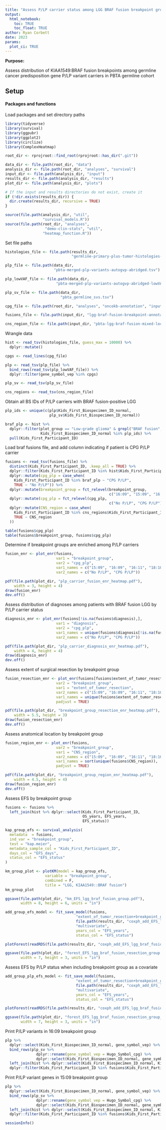```yaml
---
title: "Assess P/LP carrier status among LGG BRAF fusion breakpoint groups"
output: 
  html_notebook:
    toc: TRUE
    toc_float: TRUE
author: Ryan Corbett
date: 2023
params:
  plot_ci: TRUE
---
```


**Purpose:** 

Assess distribution of KIAA1549:BRAF fusion breakpoints among germline cancer predisposition gene P/LP variant carriers in PBTA germline cohort

## Setup

#### Packages and functions

Load packages and set directory paths
```r
library(tidyverse)
library(survival)
library(ggpubr)
library(ggplot2)
library(circlize)
library(ComplexHeatmap)

root_dir <- rprojroot::find_root(rprojroot::has_dir(".git"))

data_dir <- file.path(root_dir, "data")
analysis_dir <- file.path(root_dir, "analyses", "survival")
input_dir <- file.path(analysis_dir, "input")
results_dir <- file.path(analysis_dir, "results")
plot_dir <- file.path(analysis_dir, "plots")

# If the input and results directories do not exist, create it
if (!dir.exists(results_dir)) {
  dir.create(results_dir, recursive = TRUE)
}

source(file.path(analysis_dir, "util",
                 "survival_models.R"))
source(file.path(root_dir, "analyses", 
                  "demo-clin-stats", "util",
                 "heatmap_function.R"))
```

Set file paths

```r
histologies_file <- file.path(results_dir,
                              "germline-primary-plus-tumor-histologies-plot-groups-clin-meta-subtype.tsv")

plp_file <- file.path(data_dir, 
                      "pbta-merged-plp-variants-autogvp-abridged.tsv")

plp_lowVAF_file <- file.path(data_dir, 
                       "pbta-merged-plp-variants-autogvp-abridged-lowVAF-cpgs.tsv")

plp_sv_file <- file.path(data_dir,
                         "pbta_germline_svs.tsv")

cpg_file <- file.path(root_dir, "analyses", "oncokb-annotation", "input", "cpg.txt")

fusions_file <- file.path(input_dir, "lgg-braf-fusion-breakpoint-annotation.tsv")

cns_region_file <- file.path(input_dir, "pbta-lgg-braf-fusion-mixed-location.tsv")
```

Wrangle data

```r
hist <- read_tsv(histologies_file, guess_max = 10000) %>%
  dplyr::mutate()

cpgs <- read_lines(cpg_file)

plp <- read_tsv(plp_file) %>%
  bind_rows(read_tsv(plp_lowVAF_file)) %>%
  dplyr::filter(gene_symbol_vep %in% cpgs)

plp_sv <- read_tsv(plp_sv_file)

cns_regions <- read_tsv(cns_region_file)
```

Obtain all BS IDs of P/LP carriers with BRAF fusion-positive LGG

```r
plp_ids <- unique(c(plp$Kids_First_Biospecimen_ID_normal,
                    plp_sv$Kids_First_Biospecimen_ID_normal))

braf_plp <- hist %>%
  dplyr::filter(plot_group == "Low-grade glioma" & grepl("BRAF fusion", mol_sub_group),
                Kids_First_Biospecimen_ID_normal %in% plp_ids) %>%
  pull(Kids_First_Participant_ID)
```

Load braf fusions file, and add column indicating if patient is CPG P/LP carrier

```r
fusions <- read_tsv(fusions_file) %>%
  distinct(Kids_First_Participant_ID, .keep_all = TRUE) %>%
  dplyr::filter(Kids_First_Participant_ID %in% hist$Kids_First_Participant_ID[hist$plot_group == "Low-grade glioma" & grepl("BRAF fusion", hist$mol_sub_group)]) %>%
  dplyr::mutate(cpg_plp = case_when(
    Kids_First_Participant_ID %in% braf_plp ~ "CPG P/LP",
    TRUE ~ "No P/LP")) %>%
  dplyr::mutate(breakpoint_group = fct_relevel(breakpoint_group,
                                               c("16:09", "15:09", "16:11", "18:10", "rare"))) %>%
  dplyr::mutate(cpg_plp = fct_relevel(cpg_plp,
                                               c("No P/LP", "CPG P/LP"))) %>%
  dplyr::mutate(CNS_region = case_when(
    Kids_First_Participant_ID %in% cns_regions$Kids_First_Participant_ID ~ cns_regions$CNS_region[match(Kids_First_Participant_ID, cns_regions$Kids_First_Participant_ID)],
    TRUE ~ CNS_region
  ))

table(fusions$cpg_plp)
table(fusions$breakpoint_group, fusions$cpg_plp)
```

Determine if breakpoint groups are enriched among P/LP carriers

```r
fusion_enr <- plot_enr(fusions, 
                       var1 = "breakpoint_group", 
                       var2 = "cpg_plp",
                       var1_names = c("15:09", "16:09", "16:11", "18:10", "rare"), 
                       var2_names = c("No P/LP", "CPG P/LP"))

pdf(file.path(plot_dir, "plp_carrier_fusion_enr_heatmap.pdf"),
    width = 3, height = 4)
draw(fusion_enr)
dev.off()
```

Assess distribution of diagnoses among patients with BRAF fusion LGG by P/LP carrier status

```r
diagnosis_enr <- plot_enr(fusions[!is.na(fusions$diagnosis),], 
                       var1 = "diagnosis", 
                       var2 = "cpg_plp",
                       var1_names = unique(fusions$diagnosis[!is.na(fusions$diagnosis)]), 
                       var2_names = c("No P/LP", "CPG P/LP"))

pdf(file.path(plot_dir, "plp_carrier_diagnosis_enr_heatmap.pdf"),
    width = 4, height = 4)
draw(diagnosis_enr)
dev.off()
```
Assess extent of surgical resection by breakpoint group

```r
fusion_resection_enr <- plot_enr(fusions[fusions$extent_of_tumor_resection != "Not Reported",], 
                       var2 = "breakpoint_group", 
                       var1 = "extent_of_tumor_resection",
                       var2_names = c("15:09", "16:09", "16:11", "18:10", "rare"), 
                       var1_names = unique(fusions$extent_of_tumor_resection[fusions$extent_of_tumor_resection != "Not Reported"]),
                       padjust = TRUE)

pdf(file.path(plot_dir, "breakpoint_group_resection_enr_heatmap.pdf"),
    width = 5.5, height = 3)
draw(fusion_resection_enr)
dev.off()
```
Assess anatomical location by breakpoint group

```r
fusion_region_enr <- plot_enr(fusions, 
                       var2 = "breakpoint_group", 
                       var1 = "CNS_region",
                       var2_names = c("15:09", "16:09", "16:11", "18:10", "rare"), 
                       var1_names = sort(unique(fusions$CNS_region)),
                       padjust = TRUE)

pdf(file.path(plot_dir, "breakpoint_group_region_enr_heatmap.pdf"),
    width = 4.5, height = 4)
draw(fusion_region_enr)
dev.off()
```

Assess EFS by breakpoint group

```r
fusions <- fusions %>%
  left_join(hist %>% dplyr::select(Kids_First_Participant_ID,
                                   OS_years, EFS_years,
                                   EFS_status))

kap_group_efs <- survival_analysis(
  metadata  = fusions,
  ind_var = "breakpoint_group",
  test = "kap.meier",
  metadata_sample_col = "Kids_First_Participant_ID", 
  days_col = "EFS_days",
  status_col = "EFS_status"
)

km_group_plot <- plotKM(model = kap_group_efs,
                  variable = "breakpoint_group",
                  combined = F, 
                  title = "LGG, KIAA1549::BRAF fusion")
km_group_plot

ggsave(file.path(plot_dir, "km_EFS_lgg_braf_fusion_group.pdf"),
       width = 8, height = 6, units = "in")

add_group_efs_model <- fit_save_model(fusions,
                                "extent_of_tumor_resection+breakpoint_group",
                                file.path(results_dir, "coxph_add_EFS_lgg_braf_fusion_resection_group.RDS"),
                                "multivariate",
                                years_col = "EFS_years",
                                status_col = "EFS_status")

plotForest(readRDS(file.path(results_dir, "coxph_add_EFS_lgg_braf_fusion_resection_group.RDS")))

ggsave(file.path(plot_dir, "forest_EFS_lgg_braf_fusion_resection_group.pdf"),
       width = 7, height = 3, units = "in")
```
Assess EFS by P/LP status when including breakpoint group as a covariate

```r
add_group_plp_efs_model <- fit_save_model(fusions,
                                "extent_of_tumor_resection+breakpoint_group+cpg_plp",
                                file.path(results_dir, "coxph_add_EFS_lgg_braf_fusion_resection_group_plp.RDS"),
                                "multivariate",
                                years_col = "EFS_years",
                                status_col = "EFS_status")

plotForest(readRDS(file.path(results_dir, "coxph_add_EFS_lgg_braf_fusion_resection_group_plp.RDS")))

ggsave(file.path(plot_dir, "forest_EFS_lgg_braf_fusion_resection_group_plp.pdf"),
       width = 7, height = 3, units = "in")
```
Print P/LP variants in 16:09 breakpoint group

```r
plp %>%
  dplyr::select(Kids_First_Biospecimen_ID_normal, gene_symbol_vep) %>%
  bind_rows(plp_sv %>% 
              dplyr::rename(gene_symbol_vep = Hugo_Symbol_cpg) %>%
              dplyr::select(Kids_First_Biospecimen_ID_normal, gene_symbol_vep)) %>%
  left_join(hist %>% dplyr::select(Kids_First_Biospecimen_ID_normal, Kids_First_Participant_ID)) %>%
  dplyr::filter(Kids_First_Participant_ID %in% fusions$Kids_First_Participant_ID[fusions$breakpoint_group == "16:09"])
```

Print P/LP variant genes in 15:09 breakpoint group

```r
plp %>%
  dplyr::select(Kids_First_Biospecimen_ID_normal, gene_symbol_vep) %>%
  bind_rows(plp_sv %>% 
              dplyr::rename(gene_symbol_vep = Hugo_Symbol_cpg) %>%
              dplyr::select(Kids_First_Biospecimen_ID_normal, gene_symbol_vep)) %>%
  left_join(hist %>% dplyr::select(Kids_First_Biospecimen_ID_normal, Kids_First_Participant_ID)) %>%
  dplyr::filter(Kids_First_Participant_ID %in% fusions$Kids_First_Participant_ID[fusions$breakpoint_group == "15:09"])
```



```r
sessionInfo()
```